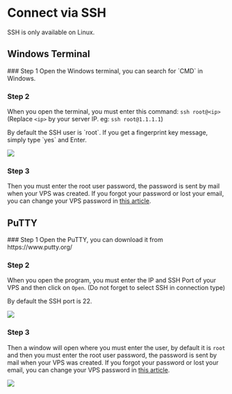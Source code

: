 # Connect via SSH


<Callout>
SSH is only available on Linux.
</Callout>

## Windows Terminal
<Steps>
### Step 1
Open the Windows terminal, you can search for `CMD` in Windows.

### Step 2
When you open the terminal, you must enter this command: `ssh root@<ip>` (Replace `<ip>` by your server IP. eg: `ssh root@1.1.1.1`)

<Callout type="info">
By default the SSH user is `root`. If you get a fingerprint key message, simply type `yes` and Enter.
</Callout>

![](https://i.imgur.com/wmLOPLt.png)

### Step 3
Then you must enter the root user password, the password is sent by mail when your VPS was created. If you forgot your password or lost your email, you can change your VPS password in [this article](/vps-panel/vps-password).

</Steps>

## PuTTY
<Steps>
### Step 1
Open the PuTTY, you can download it from https://www.putty.org/

### Step 2
When you open the program, you must enter the IP and SSH Port of your VPS and then click on `Open`. (Do not forget to select SSH in connection type)

<Callout type="info">
By default the SSH port is 22.
</Callout>

![](https://i.imgur.com/VEm5P5s.png)

### Step 3

Then a window will open where you must enter the user, by default it is `root` and then you must enter the root user password, the password is sent by mail when your VPS was created. If you forgot your password or lost your email, you can change your VPS password in [this article](/vps-panel/vps-password).

![](https://i.imgur.com/ajjQ7NR.png)

</Steps>